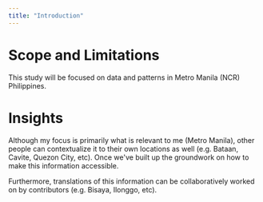 ```yaml
---
title: "Introduction"
---
```


# Scope and Limitations

This study will be focused on data and patterns in Metro Manila (NCR) Philippines.

# Insights

Although my focus is primarily what is relevant to me (Metro Manila), other people can contextualize it 
to their own locations as well (e.g. Bataan, Cavite, Quezon City, etc). Once we've built up the groundwork
on how to make this information accessible.

Furthermore, translations of this information can be collaboratively worked on by contributors (e.g. Bisaya, Ilonggo, etc).